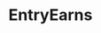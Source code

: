 ---
title: "EntryEarns"
description: "Empowering professionals with curated insights and practical playbooks for career growth."
blocks:
  - name: "HEADER"
    title: "Welcome to EntryEarns"
---